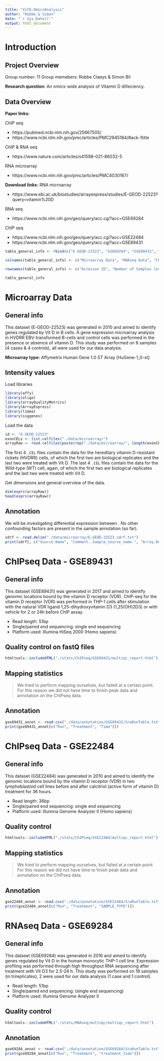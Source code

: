 ```yaml
---
title: "VitD-OmicsAnalysis"
author: "Robbe & Simon"
date: "`r Sys.Date()`"
output: html_document
---
```


# Introduction
## Project Overview
Group number: 11
Group memebers: Robbe Claeys & Simon Bil  

**Research question:** An omics-wide analysis of Vitamin D difieciency.

## Data Overview
**Paper links:**

ChIP seq

- https://pubmed.ncbi.nlm.nih.gov/25667505/
- https://www.ncbi.nlm.nih.gov/pmc/articles/PMC2945184/#ack-1title

ChIP & RNA seq

- https://www.nature.com/articles/s41598-021-86032-5

RNA microarray

- https://www.ncbi.nlm.nih.gov/pmc/articles/PMC4030167/  

**Download links:**
RNA microarray

- https://www.ebi.ac.uk/biostudies/arrayexpress/studies/E-GEOD-22523?query=vitamin%20D

RNA seq

- https://www.ncbi.nlm.nih.gov/geo/query/acc.cgi?acc=GSE69284

ChIP seq

- https://www.ncbi.nlm.nih.gov/geo/query/acc.cgi?acc=GSE22484
- https://www.ncbi.nlm.nih.gov/geo/query/acc.cgi?acc=GSE89431

```r
table_general_info <- rbind(c("E-GEOD-22523", "GSE69284", "GSE89431", "GSE89431"), c(8, 18, 39, 2), c(8, 2, 6, 2))

colnames(table_general_info) <- c("Microarray Data", "RNAseq Data", "ChIPseq Data", "ChIPseq Data")

rownames(table_general_info) <- c("Accesion ID", "Number of Samples (original)", "Number of Samples (analysed)")

table_general_info
```

# Microarray Data
## General info
This dataset (E-GEOD-22523) was generated in 2010 and aimed to identify genes regulated by Vit D in B cells. A gene expression microarray analysis in HVDRR EBV-transformed B-cells and control cells was performed in the presence or absence of vitamin D. This study was performed on 8 samples (4 cases & 4 controls), all were used for our data analysis.

**Microarray type:** Affymetrix Human Gene 1.0 ST Array [HuGene-1_0-st]

## Intensity values
Load libraries
```r
library(affy)
library(oligo)
library(arrayQualityMetrics)
library(ArrayExpress)
library(limma)
library(siggenes)
```

Load the data
```r
id <- "E-GEOD-22523"
exonCELs <- list.celfiles("./data/microarray/")
arrayRaw <- read.celfiles(paste(rep("./data/microarray/", length(exonCELs)), exonCELs, sep = ""))
```
The first 4 `.CEL` files contain the data for the hereditary vitamin D-resistant rickets (HVDRR) cells, of which the first two are biological replicates and the last two were treated with Vit D. The last 4 `.CEL` files contain the data for the Wild-type (WT) cell, again, of which the first two are biological replicates and the last two were treated with Vit D.


Get dimensions and general overview of the data. 
```r
dim(exprs(arrayRaw))
head(exprs(arrayRaw))
```

## Annotation
We will be investigating differential expression between . No other confounding factors are present in the sample annotation (so far).

```r
sdrf <- read.delim("./data/microarray/E-GEOD-22523.sdrf.txt")
print(sdrf[, c("Source.Name", "Comment..Sample_source_name.", "Array.Design.REF")])
```

# ChIPseq Data - GSE89431

## General info
This dataset (GSE89431) was generated in 2017 and aimed to identify genomic locations bound by the vitamin D receptor (VDR).
ChIP-seq for the vitamin D receptor (VDR) was performed in THP-1 cells after stimulation with the natural VDR ligand 1,25-dihydroxyvitamin D3 (1,25(OH)2D3) or with vehicle for 2 or 24h before ChIP assay.

- Read length: 51bp
- Single/paired end sequencing: single end sequencing
- Platform used: Illumina HiSeq 2000 (Homo sapiens)

## Quality control on fastQ files

```r
htmltools::includeHTML("./stats/ChIPseq/GSE89431/multiqc_report.html")
```

## Mapping statistics

> We tried to perform mapping ourselves, but failed at a certain point.
> For this reason we did not have time to finish peak data and annotation on the ChIPseq data.

## Annotation

```r
gse89431_annot <- read.csv("./data/annotation/GSE89431/SraRunTable.txt")
print(gse89431_annot[c("Run", "Treatment", "Time")])
```

# ChIPseq Data - GSE22484
## General info
This dataset (GSE22484) was generated in 2010 and aimed to identify the genomic locations bound by the vitamin D receptor (VDR) in two lymphoblastoid cell lines before and after calcitriol (active form of vitamin D) treatment for 36 hours.

- Read length: 36bp
- Single/paired end sequencing: single end sequencing
- Platform used: Illumina Genome Analyzer II (Homo sapiens)

## Quality control

```r
htmltools::includeHTML("./stats/ChIPseq/GSE22484/multiqc_report.html")
```

## Mapping statistics

> We tried to perform mapping ourselves, but failed at a certain point.
> For this reason we did not have time to finish peak data and annotation on the ChIPseq data.

## Annotation

```r
gse22484_annot <- read.csv("./data/annotation/GSE22484/SraRunTable.txt")
print(gse22484_annot[c("Run", "Treatment", "SAMPLE_TYPE")])
```

# RNAseq Data - GSE69284
## General info
This dataset (GSE69284) was generated in 2016 and aimed to identify genes regulated by Vit D in the human monocytic THP-1 cell line. Expression profiling was performed through high throughput RNA sequencing after treatment with Vit D3 for 2.5-24 h. This study was performed on 18 samples (in trireplicates), 2 were used for our data analysis (1 case and 1 control).

- Read length: 51bp
- Single/paired end sequencing: (single end sequencing)
- Platform used: Illumina Genome Analyzer II

## Quality control
```r
htmltools::includeHTML("./stats/RNAseq/multiqc/multiqc_report.html")
```

## Annotation

```r
gse69284_annot <- read.csv("./data/annotation/GSE69284/SraRunTable.txt")
print(gse69284_annot[c("Run", "Treatment", "treatment_time")])
```
